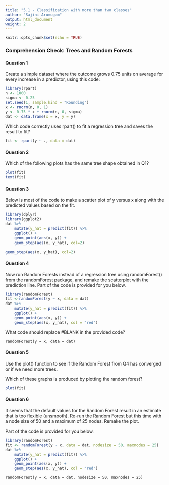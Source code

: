 ```yaml
---
title: "5.1 - Classification with more than two classes"
author: "Sajini Arumugam"
output: html_document
weight: 2
---
```


```r
knitr::opts_chunk$set(echo = TRUE)
```

### **Comprehension Check: Trees and Random Forests**

#### **Question 1**  
Create a simple dataset where the outcome grows 0.75 units on average for every increase in a predictor, using this code:

```r
library(rpart)
n <- 1000
sigma <- 0.25
set.seed(1, sample.kind = "Rounding") 
x <- rnorm(n, 0, 1)
y <- 0.75 * x + rnorm(n, 0, sigma)
dat <- data.frame(x = x, y = y)
```
Which code correctly uses rpart() to fit a regression tree and saves the result to fit?

```r
fit <- rpart(y ~ ., data = dat) 
```


#### **Question 2**  
Which of the following plots has the same tree shape obtained in Q1?

```r
plot(fit)
text(fit)
```

#### **Question 3**  
Below is most of the code to make a scatter plot of y versus x along with the predicted values based on the fit.

```r
library(dplyr)
library(ggplot2)
dat %>% 
	mutate(y_hat = predict(fit)) %>% 
	ggplot() +
	geom_point(aes(x, y)) +
	geom_step(aes(x, y_hat), col=2)
```
```r
geom_step(aes(x, y_hat), col=2)
```

#### **Question 4**  
Now run Random Forests instead of a regression tree using randomForest() from the randomForest package, and remake the scatterplot with the prediction line. Part of the code is provided for you below.

```r
library(randomForest)
fit <-randomForest(y ~ x, data = dat)
dat %>% 
	mutate(y_hat = predict(fit)) %>% 
	ggplot() +
	geom_point(aes(x, y)) +
	geom_step(aes(x, y_hat), col = "red")
```

What code should replace #BLANK in the provided code?

```randomForest(y ~ x, data = dat)```

#### **Question 5**  
Use the plot() function to see if the Random Forest from Q4 has converged or if we need more trees.

Which of these graphs is produced by plotting the random forest?

```r
plot(fit)
```

#### **Question 6**  
It seems that the default values for the Random Forest result in an estimate that is too flexible (unsmooth). Re-run the Random Forest but this time with a node size of 50 and a maximum of 25 nodes. Remake the plot.

Part of the code is provided for you below.

```r
library(randomForest)
fit <- randomForest(y ~ x, data = dat, nodesize = 50, maxnodes = 25)
dat %>% 
	mutate(y_hat = predict(fit)) %>% 
	ggplot() +
	geom_point(aes(x, y)) +
	geom_step(aes(x, y_hat), col = "red")
```
```
randomForest(y ~ x, data = dat, nodesize = 50, maxnodes = 25)
```
